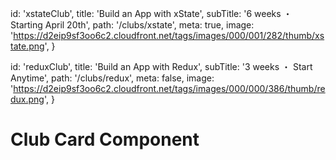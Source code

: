 
  id: 'xstateClub',
  title: 'Build an App with xState',
  subTitle: '6 weeks ・ Starting April 20th',
  path: '/clubs/xstate',
  meta: true,
  image:
    'https://d2eip9sf3oo6c2.cloudfront.net/tags/images/000/001/282/thumb/xstate.png',
}

  id: 'reduxClub',
  title: 'Build an App with Redux',
  subTitle: '3 weeks ・ Start Anytime',
  path: '/clubs/redux',
  meta: false,
  image:
    'https://d2eip9sf3oo6c2.cloudfront.net/tags/images/000/000/386/thumb/redux.png',
}

<Meta title="Components/Home/ClubCard" />

# Club Card Component

<Canvas>
  <Story name="Default">
    <div className="bg-gray-100 p-5">
      <ClubCard resource={xStateClub} />
    </div>
    <div className="bg-gray-100 p-5">
      <ClubCard resource={reduxClub} />
    </div>
  </Story>
</Canvas>
